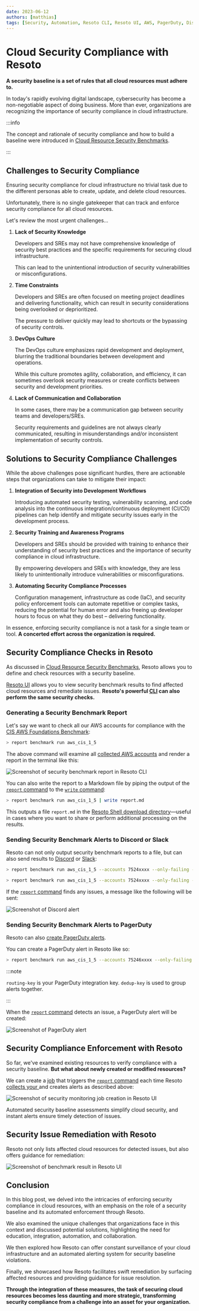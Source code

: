```yaml
---
date: 2023-06-12
authors: [matthias]
tags: [Security, Automation, Resoto CLI, Resoto UI, AWS, PagerDuty, Discord, Slack]
---
```


# Cloud Security Compliance with Resoto

**A security baseline is a set of rules that all cloud resources must adhere to.**

In today's rapidly evolving digital landscape, cybersecurity has become a non-negotiable aspect of doing business. More than ever, organizations are recognizing the importance of security compliance in cloud infrastructure.

:::info

The concept and rationale of security compliance and how to build a baseline were introduced in [Cloud Resource Security Benchmarks](../cloud-resource-security-benchmarks/index.mdx).

:::

<!--truncate-->

## Challenges to Security Compliance

Ensuring security compliance for cloud infrastructure no trivial task due to the different personas able to create, update, and delete cloud resources.

Unfortunately, there is no single gatekeeper that can track and enforce security compliance for all cloud resources.

Let's review the most urgent challenges…

1. **Lack of Security Knowledge**

   Developers and SREs may not have comprehensive knowledge of security best practices and the specific requirements for securing cloud infrastructure.

   This can lead to the unintentional introduction of security vulnerabilities or misconfigurations.

2. **Time Constraints**

   Developers and SREs are often focused on meeting project deadlines and delivering functionality, which can result in security considerations being overlooked or deprioritized.

   The pressure to deliver quickly may lead to shortcuts or the bypassing of security controls.

3. **DevOps Culture**

   The DevOps culture emphasizes rapid development and deployment, blurring the traditional boundaries between development and operations.

   While this culture promotes agility, collaboration, and efficiency, it can sometimes overlook security measures or create conflicts between security and development priorities.

4. **Lack of Communication and Collaboration**

   In some cases, there may be a communication gap between security teams and developers/SREs.

   Security requirements and guidelines are not always clearly communicated, resulting in misunderstandings and/or inconsistent implementation of security controls.

## Solutions to Security Compliance Challenges

While the above challenges pose significant hurdles, there are actionable steps that organizations can take to mitigate their impact:

1. **Integration of Security into Development Workflows**

   Introducing automated security testing, vulnerability scanning, and code analysis into the continuous integration/continuous deployment (CI/CD) pipelines can help identify and mitigate security issues early in the development process.

2. **Security Training and Awareness Programs**

   Developers and SREs should be provided with training to enhance their understanding of security best practices and the importance of security compliance in cloud infrastructure.

   By empowering developers and SREs with knowledge, they are less likely to unintentionally introduce vulnerabilities or misconfigurations.

3. **Automating Security Compliance Processes**

   Configuration management, infrastructure as code (IaC), and security policy enforcement tools can automate repetitive or complex tasks, reducing the potential for human error and also freeing up developer hours to focus on what they do best – delivering functionality.

In essence, enforcing security compliance is not a task for a single team or tool. **A concerted effort across the organization is required.**

## Security Compliance Checks in Resoto

As discussed in [Cloud Resource Security Benchmarks](../cloud-resource-security-benchmarks/index.mdx), Resoto allows you to define and check resources with a security baseline.

[Resoto UI](/docs/reference/user-interface) allows you to view security benchmark results to find affected cloud resources and remediate issues. **Resoto's powerful [CLI](/docs/reference/cli) can also perform the same security checks.**

### Generating a Security Benchmark Report

Let's say we want to check all our AWS accounts for compliance with the [CIS AWS Foundations Benchmark](https://cisecurity.org/benchmark/amazon_web_services):

```bash
> report benchmark run aws_cis_1_5
```

The above command will examine all [collected AWS accounts](/docs/how-to-guides/data-sources/collect-aws-resource-data) and render a report in the terminal like this:

![Screenshot of security benchmark report in Resoto CLI](./img/report-run-result.png)

You can also write the report to a Markdown file by piping the output of the [`report` command](/docs/reference/cli/miscellaneous-commands/report) to the [`write` command](/docs/reference/cli/miscellaneous-commands/write):

```bash
> report benchmark run aws_cis_1_5 | write report.md
```

This outputs a file `report.md` in the [Resoto Shell download directory](/docs/reference/components/shell#options)⁠—useful in cases where you want to share or perform additional processing on the results.

### Sending Security Benchmark Alerts to Discord or Slack

Resoto can not only output security benchmark reports to a file, but can also send results to [Discord](/docs/how-to-guides/alerting/send-discord-notifications) or [Slack](/docs/how-to-guides/alerting/send-slack-notifications):

<Tabs>

<TabItem value="discord" label="Discord">

```bash
> report benchmark run aws_cis_1_5 --accounts 7524xxxx --only-failing --only-check-results | discord --title "Security Benchmark Issues!\nAccount 7524xxxx does not adhere to AWS CIS 1.5" --key .name --value .number_of_resources_failing --webhook https://discord.com/api/webhooks/123/234
```

</TabItem>

<TabItem value="slack" label="Slack">

```bash
> report benchmark run aws_cis_1_5 --accounts 7524xxxx --only-failing --only-check-results | slack --title "Security Benchmark Issues!\nAccount 7524xxxx does not adhere to AWS CIS 1.5" --key .name --value .number_of_resources_failing --webhook https://hooks.slack.com/services/T00000000/B00000000/XXXXXXXXXXXXXXXXXXXXXXXX
```

</TabItem>

</Tabs>

If the [`report` command](/docs/reference/cli/miscellaneous-commands/report) finds any issues, a message like the following will be sent:

![Screenshot of Discord alert](./img/discord-message.jpg)

### Sending Security Benchmark Alerts to PagerDuty

Resoto can also [create PagerDuty alerts](/docs/how-to-guides/alerting/create-pagerduty-alerts).

You can create a PagerDuty alert in Resoto like so:

```bash
> report benchmark run aws_cis_1_5 --accounts 75246xxxx --only-failing --only-check-results | pagerduty --summary "Security Benchmark Issues! Account 7524xxxx does not adhere to AWS CIS 1.5" --routing-key <your-pagerduty-routing-key> --dedup-key AWS_CIS_75246xxxx --resource-id .reported.name --group-resources false --resource-properties {failing_resources: .reported.number_of_resources_failing}
```

:::note

`routing-key` is your PagerDuty integration key. `dedup-key` is used to group alerts together.

:::

When the [`report` command](/docs/reference/cli/miscellaneous-commands/report) detects an issue, a PagerDuty alert will be created:

![Screenshot of PagerDuty alert](./img/pagerduty-alert.png)

## Security Compliance Enforcement with Resoto

So far, we've examined existing resources to verify compliance with a security baseline. **But what about newly created or modified resources?**

We can create a [job](/docs/concepts/automation#jobs) that triggers the [`report` command](/docs/reference/cli/miscellaneous-commands/report) each time Resoto [collects your ](/docs/concepts/cloud-data-sync#resource-collection) and creates alerts as described above:

![Screenshot of security monitoring job creation in Resoto UI](./img/create-job.jpg)

Automated security baseline assessments simplify cloud security, and instant alerts ensure timely detection of issues.

## Security Issue Remediation with Resoto

Resoto not only lists affected cloud resources for detected issues, but also offers guidance for remediation:

![Screenshot of benchmark result in Resoto UI](./img/benchmark-check-details.png)

## Conclusion

In this blog post, we delved into the intricacies of enforcing security compliance in cloud resources, with an emphasis on the role of a security baseline and its automated enforcement through Resoto.

We also examined the unique challenges that organizations face in this context and discussed potential solutions, highlighting the need for education, integration, automation, and collaboration.

We then explored how Resoto can offer constant surveillance of your cloud infrastructure and an automated alerting system for security baseline violations.

Finally, we showcased how Resoto facilitates swift remediation by surfacing affected resources and providing guidance for issue resolution.

**Through the integration of these measures, the task of securing cloud resources becomes less daunting and more strategic, transforming security compliance from a challenge into an asset for your organization.**
